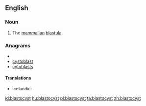 ==English==

===Noun===
{{wikipedia}}
{{en-noun}}

#{{biology}} The [[mammalian]] [[blastula]]

===Anagrams===
* {{alphagram|abclosstty}}
* [[cystoblast#English|cystoblast]]
* [[cytoblasts#English|cytoblasts]]

====Translations====
{{trans-top|mammalian blastula}}
* Icelandic: {{t|is|kímblaðra|f}}
{{trans-mid}}
{{trans-bottom}}

[[id:blastocyst]]
[[hu:blastocyst]]
[[pl:blastocyst]]
[[ta:blastocyst]]
[[zh:blastocyst]]